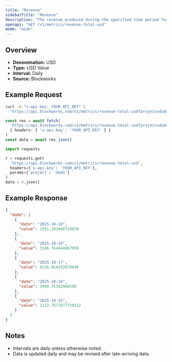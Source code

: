 ```yaml
---
title: "Revenue"
sidebarTitle: "Revenue"
description: "The revenue produced during the specified time period for given project."
openapi: "GET /v1/metrics/revenue-total-usd"
mode: "wide"
---
```


## Overview

- **Denomination:** USD
- **Type:** USD Value
- **Interval:** Daily
- **Source:** Blockworks

## Example Request

<CodeGroup>

```bash cURL
curl -H "x-api-key: YOUR_API_KEY" \
  "https://api.blockworks.com/v1/metrics/revenue-total-usd?project=dodo"
```

```typescript TypeScript
const res = await fetch(
  'https://api.blockworks.com/v1/metrics/revenue-total-usd?project=dodo',
  { headers: { 'x-api-key': 'YOUR_API_KEY' } }
)
const data = await res.json()
```

```python Python
import requests

r = requests.get(
  'https://api.blockworks.com/v1/metrics/revenue-total-usd',
  headers={'x-api-key': 'YOUR_API_KEY'},
  params={'project': 'dodo'}
)
data = r.json()
```

</CodeGroup>

## Example Response

```json
{
  "dodo": [
    {
      "date": "2025-10-19",
      "value": 2351.283440729939
    },
    {
      "date": "2025-10-18",
      "value": 3106.764644867959
    },
    {
      "date": "2025-10-17",
      "value": 9226.814252679049
    },
    {
      "date": "2025-10-16",
      "value": 3900.75382988596
    },
    {
      "date": "2025-10-15",
      "value": 1132.7677877720212
    }
  ]
}
```

## Notes
- Intervals are daily unless otherwise noted.
- Data is updated daily and may be revised after late-arriving data.